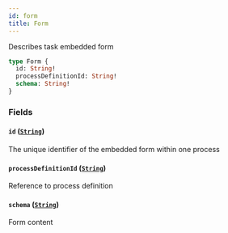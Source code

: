 ```yaml
---
id: form
title: Form
---
```


Describes task embedded form

```graphql
type Form {
  id: String!
  processDefinitionId: String!
  schema: String!
}
```

### Fields

#### `id` ([`String`](/docs/apis-tools/tasklist-api/scalars/string))

The unique identifier of the embedded form within one process

#### `processDefinitionId` ([`String`](/docs/apis-tools/tasklist-api/scalars/string))

Reference to process definition

#### `schema` ([`String`](/docs/apis-tools/tasklist-api/scalars/string))

Form content

